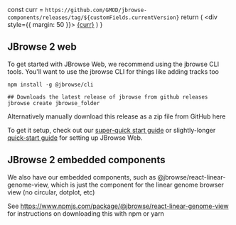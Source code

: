 
  const curr = `https://github.com/GMOD/jbrowse-components/releases/tag/${customFields.currentVersion}`
  return (
    <div style={{ margin: 50 }}>
      <a href={curr}>{curr}</a>
    </div>
  )
}

## JBrowse 2 web

To get started with JBrowse Web, we recommend using the jbrowse CLI tools.
You'll want to use the jbrowse CLI for things like adding tracks too

```
npm install -g @jbrowse/cli

## Downloads the latest release of jbrowse from github releases
jbrowse create jbrowse_folder
```

Alternatively manually download this release as a zip file from GitHub here

<Link />

To get it setup, check out our [super-quick start
guide](/docs/superquickstart-web) or slightly-longer [quick-start
guide](/docs/quickstart_web) for setting up JBrowse Web.

## JBrowse 2 embedded components

We also have our embedded components, such as
@jbrowse/react-linear-genome-view, which is just the component for the linear
genome browser view (no circular, dotplot, etc)

See https://www.npmjs.com/package/@jbrowse/react-linear-genome-view for
instructions on downloading this with npm or yarn
